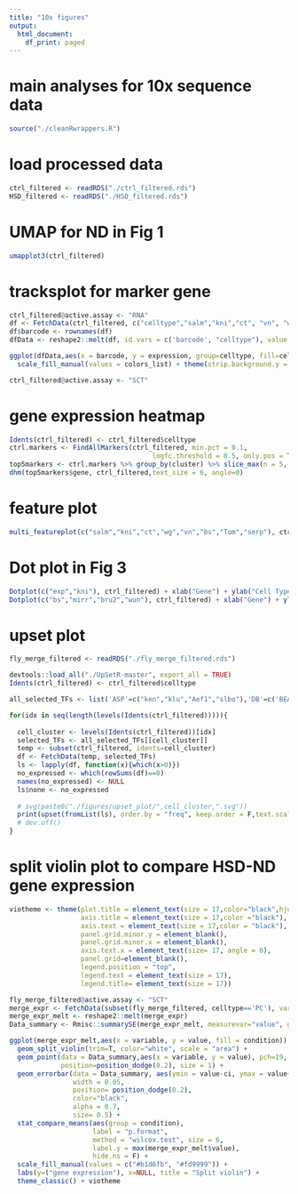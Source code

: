```yaml
---
title: "10x figures"
output:
  html_document:
    df_print: paged
---
```

# main analyses for 10x sequence data

```r
source("./cleanRwrappers.R")
```

# load processed data
```r
ctrl_filtered <- readRDS("./ctrl_filtered.rds")
HSD_filtered <- readRDS("./HSD_filtered.rds")
```

# UMAP for ND in Fig 1
```r
umapplot3(ctrl_filtered)
```

# tracksplot for marker gene
```r
ctrl_filtered@active.assay <- "RNA"
df <- FetchData(ctrl_filtered, c("celltype","salm","kni","ct", "vn", "wg", "bs"), slot = "data")
df$barcode <- rownames(df)
dfData <- reshape2::melt(df, id.vars = c('barcode', "celltype"), value.name="expression", variable.name='symbol')

ggplot(dfData,aes(x = barcode, y = expression, group=celltype, fill=celltype)) + ggalt::geom_horizon(colour = NA, size = 5, bandwidth = 10) + facet_grid(symbol~celltype, labeller = label_value, scales = "free", space = "free_x")  + xlab('glycosylation related proteins in HSD')  + ylab('') + theme_bw() + 
  scale_fill_manual(values = colors_list) + theme(strip.background.y = element_blank() ,strip.text.x = element_text(size = 8, color='black'), strip.text.y = element_text(hjust = 0 ,angle = 0,size = 12, color='black'), axis.text.y = element_blank(), axis.text.x = element_blank(), panel.grid = element_blank(), panel.grid.major.y = element_blank(), panel.grid.minor.y = element_blank(), axis.ticks.y = element_blank(),axis.ticks.x = element_blank(), panel.spacing.x = unit(0,"lines"), panel.spacing.y = unit(0.5,"lines"))

ctrl_filtered@active.assay <- "SCT"
```

# gene expression heatmap
```r
Idents(ctrl_filtered) <- ctrl_filtered$celltype
ctrl.markers <- FindAllMarkers(ctrl_filtered, min.pct = 0.1, 
                                    logfc.threshold = 0.5, only.pos = T)
top5markers <- ctrl.markers %>% group_by(cluster) %>% slice_max(n = 5, order_by = avg_log2FC)
dhm(top5markers$gene, ctrl_filtered,text_size = 6, angle=0)
```
# feature plot 
```r
multi_featureplot(c("salm","kni","ct","wg","vn","bs","Tom","serp"), ctrl_filtered)
```
# Dot plot in Fig 3
```r
Dotplot(c("exp","kni"), ctrl_filtered) + xlab("Gene") + ylab("Cell Type")
Dotplot(c("bs","mirr","bru2","wun"), ctrl_filtered) + xlab("Gene") + ylab("Cell Type")
```

# upset plot
```r
fly_merge_filtered <- readRDS("./fly_merge_filtered.rds")

devtools::load_all("./UpSetR-master", export_all = TRUE)
Idents(ctrl_filtered) <- ctrl_filtered$celltype

all_selected_TFs <- list('ASP'=c("ken","klu","Aef1","slbo"),'DB'=c('BEAF-32','tgo',"kni","HDAC1"),'DT'=c("crol","Dref","Dp",'salm'),'GB'=c('ERR','Rel',"CG7372","dl"),'LT'=c("sima","abd-A","Usf","Hnf4"),'PC'=c('bs','pnt','ct','Trf2'),'SB'=c("wg","Atf3","grn","ct"),"TC"=c('bi',"Usf","ara","ct"),"VB"=c("Myc","Max","BEAF-32","vn"))

for(idx in seq(length(levels(Idents(ctrl_filtered))))){
  
  cell_cluster <- levels(Idents(ctrl_filtered))[idx]
  selected_TFs <- all_selected_TFs[[cell_cluster]]
  temp <- subset(ctrl_filtered, idents=cell_cluster)
  df <- FetchData(temp, selected_TFs)
  ls <- lapply(df, function(x){which(x>0)})
  no_expressed <- which(rowSums(df)==0)
  names(no_expressed) <- NULL
  ls$none <- no_expressed
  
  # svg(paste0("./figures/upset_plot/",cell_cluster,".svg"))
  print(upset(fromList(ls), order.by = "freq", keep.order = F,text.scale=2, matrix.color = "black",main.bar.color='black',point.size=4, sets.bar.color = "black",mainbar.y.label='#cell',sets.x.label='marginal size', percentage = TRUE, mainbar.y.max=NULL, nintersects = 12))
  # dev.off()
}
```

# split violin plot to compare HSD-ND gene expression
```r
viotheme <- theme(plot.title = element_text(size = 17,color="black",hjust = 0.5),
                  axis.title = element_text(size = 17,color ="black"), 
                  axis.text = element_text(size = 17,color = "black"),
                  panel.grid.minor.y = element_blank(),
                  panel.grid.minor.x = element_blank(),
                  axis.text.x = element_text(size= 17, angle = 0),
                  panel.grid=element_blank(),
                  legend.position = "top",
                  legend.text = element_text(size = 17),
                  legend.title= element_text(size = 17))

fly_merge_filtered@active.assay <- "SCT"
merge_expr <- FetchData(subset(fly_merge_filtered, celltype=='PC'), vars = c("fng", "kud", "mmy", "Pgant35A", "condition"), slot = "data")
merge_expr_melt <- reshape2::melt(merge_expr)
Data_summary <- Rmisc::summarySE(merge_expr_melt, measurevar="value", groupvars=c("condition","variable"))

ggplot(merge_expr_melt,aes(x = variable, y = value, fill = condition)) +
  geom_split_violin(trim=T, color="white", scale = "area") + 
  geom_point(data = Data_summary,aes(x = variable, y = value), pch=19,
             position=position_dodge(0.2), size = 1) +
  geom_errorbar(data = Data_summary, aes(ymin = value-ci, ymax = value+ci), 
                width = 0.05, 
                position= position_dodge(0.2),
                color="black",
                alpha = 0.7,
                size= 0.5) + 
  stat_compare_means(aes(group = condition),
                     label = "p.format",
                     method = "wilcox.test", size = 6,
                     label.y = max(merge_expr_melt$value),
                     hide.ns = F) + 
  scale_fill_manual(values = c("#b1d6fb", "#fd9999")) +
  labs(y=("gene expression"), x=NULL, title = "Split violin") + 
  theme_classic() + viotheme
```